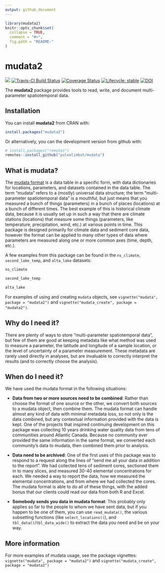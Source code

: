 ```yaml
---
output: github_document
---
```


<!-- README.md is generated from README.Rmd. Please edit that file -->

```r
library(mudata2)
knitr::opts_chunk$set(
  collapse = TRUE,
  comment = "#>",
  fig.path = "README-"
)
```

# mudata2

<!-- badges: start -->
[![](https://cranlogs.r-pkg.org/badges/mudata2)](https://cran.r-project.org/package=mudata2)
[![Travis-CI Build Status](https://travis-ci.org/paleolimbot/mudata2.svg?branch=master)](https://travis-ci.org/paleolimbot/mudata2)
[![Coverage Status](https://img.shields.io/codecov/c/github/paleolimbot/mudata2/master.svg)](https://codecov.io/github/paleolimbot/mudata2?branch=master)
[![Lifecycle: stable](https://img.shields.io/badge/lifecycle-stable-brightgreen.svg)](https://www.tidyverse.org/lifecycle/#stable)
[![DOI](https://img.shields.io/static/v1?label=DOI&message=10.1139%2Ffacets-2017-0026&color=blue)](https://doi.org/10.1139/facets-2017-0026)
<!-- badges: end -->

The **mudata2** package provides tools to read, write, and document multi-parameter spatiotemporal data. 

## Installation

You can install **mudata2** from CRAN with:

```r
install.packages("mudata2")
```

Or alternatively, you can the development version from github with:

```r
# install.packages("remotes")
remotes::install_github("paleolimbot/mudata")
```

## What is mudata?

The [mudata format](https://www.facetsjournal.com/doi/10.1139/facets-2017-0026) is a data table in a specific form, with data dictionaries for locations, parameters, and datasets contained in the data table. The term "mudata" refers to a (mostly) universal data structure; the term "multi-parameter spatiotemporal data" is a mouthful, but just means that you measured a bunch of things (parameters) in a bunch of places (locations) at a bunch of different times. The best example of this is historical climate data, because it is usually set up in such a way that there are climate stations (locations) that measure some things (parameters, like temperature, precipitation, wind, etc.) at various points in time. This package is designed primarily for climate data and sediment core data, however the format can be applied to many other types of data where parameters are measured along one or more common axes (time, depth, etc.).

A few examples from this package can be found in the `ns_climate`, `second_lake_temp`, and `alta_lake` datasets:

```r
ns_climate
```

```r
second_lake_temp
```

```r
alta_lake
```

For examples of using and creating `mudata` objects, see `vignette("mudata", package = "mudata2")` and `vignette("mudata_create", package = "mudata2")`.

## Why do I need it?

There are plenty of ways to store "multi-parameter spatiotemporal data", but few of them are good at keeping metadata like what method was used to measure a parameter, the latitude and longitude of a sample location, or the level of uncertainty of a parameter measurement. These metadata are rarely used directly in analyses, but are invaluable to correctly interpret the results (and to correctly choose the analysis).

## When do I need it?

We have used the mudata format in the following situations:

- **Data from two or more sources need to be combined**: Rather than choose the format of one source or the other, we convert both sources to a mudata object, then combine them. The mudata format can handle almost any kind of data with minimal metadata loss, so not only is the data combined, but any contextual information provided with the data is kept. One of the projects that inspired continuing development on this package was collecting 10 years drinking water quality data from tens of communities around Atlantic Canada. Because no community ever provided the same information in the same format, we converted each community's data to mudata, then combined them prior to analysis.

- **Data need to be archived**: One of the first uses of this package was to respond to a request along the lines of "send me all your data in addition to the report". We had collected tens of sediment cores, sectioned them in to many slices, and measured 30-40 elemental concentrations for each. We needed a way to report the data, how we measured the elemental concentrations, and from where we had collected the cores. The mudata format is able to do all of these things, with the added bonus that our clients could read our data from both R and Excel.

- **Somebody sends you data in mudata format**: This probably only applies so far to the people to whom we have sent data, but if you happen to be one of them, you can use `read_mudata()`, the various subsetting functions (like `select_locations()`), and `tbl_data()`/`tbl_data_wide()` to extract the data you need and be on your way.

## More information

For more examples of mudata usage, see the package vignettes: `vignette("mudata", package = "mudata2")` and `vignette("mudata_create", package = "mudata2")`
